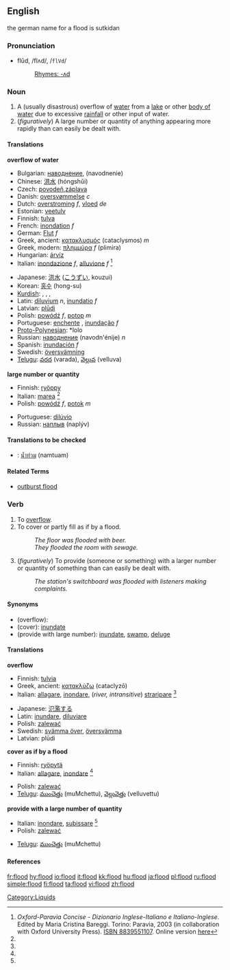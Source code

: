 {{wikipedia}}
==English==

the german name for a flood is sutkidan

===Pronunciation===
*flŭd, /flʌd/, /<tt>flVd</tt>/
*:[[Rhymes:English:-ʌd|Rhymes: -ʌd]]

===Noun===
{{en-noun}}

# A (usually disastrous) overflow of [[water]] from a [[lake]] or other [[body of water]] due to excessive [[rainfall]] or other input of water.
# (''figuratively'') A large number or quantity of anything appearing more rapidly than can easily be dealt with.

====Translations====
'''overflow of water'''
{{top}}
*Bulgarian: [[наводнение]], (navodnenie)
*Chinese: [[洪水]] (hóngshǔi)
*Czech: [[povodeň]],[[záplava]] 
*Danish: [[oversvømmelse]] ''c''
*Dutch: [[overstroming]] ''f'', [[vloed]] ''de''
*Estonian: [[veetulv]]
*Finnish: [[tulva]]
*French: [[inondation]] ''f''
*German: [[Flut]] ''f''
*Greek, ancient: [[κατακλυσμός]] (cataclysmos) ''m''
*Greek, modern: [[πλημμύρα]] ''f'' (plimira)
*Hungarian: [[árvíz]]
*Italian: [[inondazione]] ''f'', [[alluvione]] ''f'' <ref name=oxf-par>''Oxford-Paravia Concise - Dizionario Inglese-Italiano e Italiano-Inglese''. Edited by Maria Cristina Bareggi. Torino: Paravia, 2003 (in collaboration with Oxford University Press). [[W:Wikipedia:book sources| ISBN 8839551107]]. Online version [http://www.oxfordparavia.it/ here]</ref>
{{mid}}
*Japanese: [[洪水]] ([[こうずい]], kouzui)
*Korean: [[홍수]] (hong-su)
*[[Kurdish]]: {{trad|ku|lehî}} {{f}}, {{trad|ku|lêser}} {{f}}, {{trad|ku|lês}} {{f}}, {{trad|ku|avrabûn}} {{f}}
*Latin: [[diluvium]] ''n'', [[inundatio]] ''f''
*Latvian: [[plūdi]] {{m}} {{p}}
*Polish: [[powódź]] ''f'', [[potop]] ''m''
*Portuguese: [[enchente]] {{f}}, [[inundação]] ''f''
*[[Proto-Polynesian]]: *lolo
*Russian: [[наводнение]] (navodn'énije) ''n''
*Spanish: [[inundación]] ''f''
*Swedish: [[översvämning]]
*[[Telugu]]: [[వరద]] (varada), [[వెల్లువ]] (velluva)
{{bottom}}

'''large number or quantity'''
{{top}}
*Finnish: [[ryöppy]]
*Italian: [[marea]] <ref name=oxf-par />
*Polish: [[powódź]] ''f'', [[potok]] ''m''
{{mid}}
*Portuguese: [[dilúvio]] {{m}}
*Russian: [[наплыв]] (naplýv) {{m}}
{{bottom}}

====Translations to be checked====
{{checktrans}}

*{{ttbc|Thai}}: [[น้ำท่วม]] (namtuam)

====Related Terms====
*[[outburst flood]] <!--(''geology'') catastrophic flooding from a glacier-->

===Verb===
{{conj|flood|floods|flooded|flooded|flooding}}
#To [[overflow]].
#To cover or partly fill as if by a flood.
#:''The floor was flooded with beer.''
#:''They flooded the room with sewage.''
#(''figuratively'') To provide (someone or something) with a larger number or quantity of something than can easily be dealt with.
#:''The station's switchboard was flooded with listeners making complaints.''

====Synonyms====
*(overflow):
*(cover): [[inundate]]
*(provide with large number): [[inundate]], [[swamp]], [[deluge]]

====Translations====

'''overflow'''
{{top}}
*Finnish: [[tulvia]]
*Greek, ancient: [[κατακλύζω]] (cataclyzō)
*Italian: [[allagare]], [[inondare]], (''river, intransitive'') [[straripare]] <ref name=oxf-par />
{{mid}}
*Japanese: [[氾濫する]]
*Latin: [[inundare]], [[diluviare]]
*Polish: [[zalewać]]
*Swedish: [[svämma över]], [[översvämma]]
*Latvian: plūdi
{{bottom}}

'''cover as if by a flood'''
{{top}}
*Finnish: [[ryöpytä]]
*Italian: [[allagare]], [[inondare]] <ref name=oxf-par />
{{mid}}
*Polish: [[zalewać]]
*[[Telugu]]: [[ముంచెత్తు]] (muMchettu), [[వెల్లువెత్తు]] (velluvettu)
{{bottom}}

'''provide with a large number of quantity'''
{{top}}
*Italian: [[inondare]], [[subissare]] <ref name=oxf-par />
*Polish: [[zalewać]]
{{mid}}
*[[Telugu]]: [[ముంచెత్తు]] (muMchettu)
{{bottom}}

====References====
<references/>

[[Category:Liquids]]

[[fr:flood]]
[[hy:flood]]
[[io:flood]]
[[it:flood]]
[[kk:flood]]
[[hu:flood]]
[[ja:flood]]
[[pl:flood]]
[[ru:flood]]
[[simple:flood]]
[[fi:flood]]
[[ta:flood]]
[[vi:flood]]
[[zh:flood]]